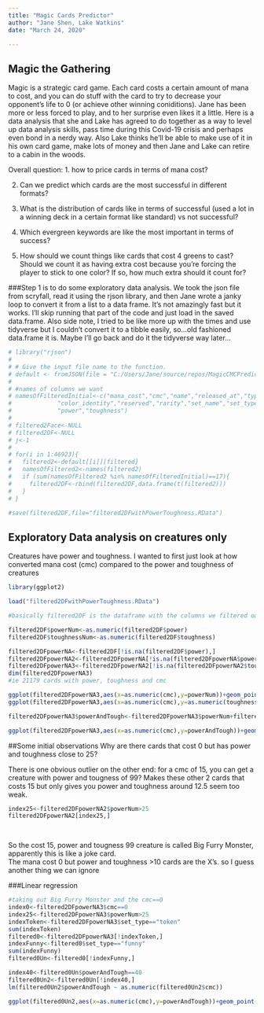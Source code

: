 ```yaml
---
title: "Magic Cards Predictor"
author: "Jane Shen, Lake Watkins"
date: "March 24, 2020"

---
```




## Magic the Gathering

Magic is a strategic card game. Each card costs a certain amount of mana to cost, and you can do stuff with the card to try to decrease your opponent's life to 0 (or achieve other winning coniditions). Jane has been more or less forced to play, and to her surprise even likes it a little. Here is a data analysis that she and Lake has agreed to do together as a way to level up data analysis skills, pass time during this Covid-19 crisis and perhaps even bond in a nerdy way. Also Lake thinks he'll be able to make use of it in his own card game, make lots of money and then Jane and Lake can retire to a cabin in the woods.

Overall question: 
1. how to price cards in terms of mana cost?  

2. Can we predict which cards are the most successful in different formats?  

3. What is the distribution of cards like in terms of successful (used a lot in a winning deck in a certain format like standard) vs not successful?  

4. Which evergreen keywords are like the most important in terms of success?  

5. How should we count things like cards that cost 4 greens to cast? Should we count it as having extra cost because you're forcing the player to stick to one color? If so, how much extra should it count for?


###Step 1 is to do some exploratory data analysis. 
We took the json file from scryfall, read it using the rjson library, and then Jane wrote a janky loop to convert it from a list to a data frame. It's not amazingly fast but it works. I'll skip running that part of the code and just load in the saved data.frame. Also side note, I tried to be like more up with the times and use tidyverse but I couldn't convert it to a tibble easily, so...old fashioned data.frame it is. Maybe I'll go back and do it the tidyverse way later...

```r
# library("rjson")
# 
# # Give the input file name to the function.
# default <- fromJSON(file = "C:/Users/Jane/source/repos/MagicCMCPredictor/data/scryfall-default-cards.json")
# 
# #names of columns we want
# namesOfFilteredInitial<-c("mana_cost","cmc","name","released_at","type_line","oracle_text","colors",
#             "color_identity","reserved","rarity","set_name","set_type","set","reprint","story_spotlight",
#             "power","toughness")
# 
# filtered2Face<-NULL
# filtered2DF<-NULL
# j<-1
# 
# for(i in 1:46923){
#   filtered2<-default[[i]][filtered]
#   namesOfFiltered2<-names(filtered2)
#   if (sum(namesOfFiltered2 %in% namesOfFilteredInitial)==17){
#     filtered2DF<-rbind(filtered2DF,data.frame(t(filtered2)))
#   }
# }

#save(filtered2DF,file="filtered2DFwithPowerToughness.RData")


```

## Exploratory Data analysis on creatures only

Creatures have power and toughness. I wanted to first just look at how converted mana cost (cmc) compared to the power and toughness of creatures

```r
library(ggplot2)

load("filtered2DFwithPowerToughness.RData")

#basically filtered2DF is the dataframe with the columns we filtered out. I then filtered out only the rows with numerical power and toughness

filtered2DF$powerNum<-as.numeric(filtered2DF$power)
filtered2DF$toughnessNum<-as.numeric(filtered2DF$toughness)

filtered2DFpowerNA<-filtered2DF[!is.na(filtered2DF$power),]
filtered2DFpowerNA2<-filtered2DFpowerNA[!is.na(filtered2DFpowerNA$powerNum),]
filtered2DFpowerNA3<-filtered2DFpowerNA2[!is.na(filtered2DFpowerNA2$toughnessNum),]
dim(filtered2DFpowerNA3)
#ie 21179 cards with power, toughness and cmc

ggplot(filtered2DFpowerNA3,aes(x=as.numeric(cmc),y=powerNum))+geom_point()
ggplot(filtered2DFpowerNA3,aes(x=as.numeric(cmc),y=as.numeric(toughness)))+geom_point()

filtered2DFpowerNA3$powerAndTough<-filtered2DFpowerNA3$powerNum+filtered2DFpowerNA3$toughnessNum

ggplot(filtered2DFpowerNA3,aes(x=as.numeric(cmc),y=powerAndTough))+geom_point()

```
##Some initial observations
Why are there cards that cost 0 but has power and toughness close to 25?

There is one obvious outlier on the other end: for a cmc of 15, you can get a creature with power and tougness of 99? Makes these other 2 cards that costs 15 but only gives you power and toughness around 12.5 seem too weak. 
```r
index25<-filtered2DFpowerNA2$powerNum>25
filtered2DFpowerNA2[index25,]       

    

`````

So the cost 15, power and tougness 99 creature is called Big Furry Monster, apparently this is like a joke card.  
The mana cost 0 but power and toughness >10 cards are the X's. so I guess another thing we can ignore

###Linear regression
```r
#taking out Big Furry Monster and the cmc==0
index0<-filtered2DFpowerNA3$cmc==0
index25<-filtered2DFpowerNA3$powerNum>25
indexToken<-filtered2DFpowerNA3$set_type=="token"
sum(indexToken)
filtered0<-filtered2DFpowerNA3[!indexToken,]  
indexFunny<-filtered0$set_type=="funny"
sum(indexFunny)
filtered0Un<-filtered0[!indexFunny,]  

index40<-filtered0Un$powerAndTough==40
filtered0Un2<-filtered0Un[!index40,]
lm(filtered0Un2$powerAndTough ~ as.numeric(filtered0Un2$cmc))

ggplot(filtered0Un2,aes(x=as.numeric(cmc),y=powerAndTough))+geom_point()+ geom_smooth(method='lm')

````